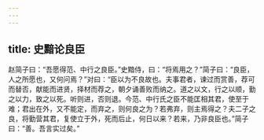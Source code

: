 ```yaml
---
---
---
```

title: 史黯论良臣
---


赵简子曰：“吾愿得范、中行之良臣。”史黯侍，曰：“将焉用之？”简子曰：“良臣，人之所愿也，又何问焉？”对曰：“臣以为不良故也。夫事君者，谏过而赏善，荐可而替否，献能而进贤，择材而荐之，朝夕诵善败而纳之。道之以文，行之以顺，勤之以力，致之以死。听则进，否则退。今范、中行氏之臣不能匡相其君，使至于难；君出在外，又不能定，而弃之，则何良之为？若弗弃，则主焉得之？夫二子之良，将勤营其君，复使立于外，死而后止，何日以来？若来，乃非良臣也。”简子曰：“善。吾言实过矣。”

